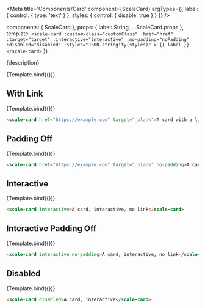 
<!--
  👀

  We're missing two key things from Stencil's docs in the generated readme file:
  - whether attributes are optional or required
  - any description for those attributes
  - plus, writing them again in the .vue file can be error-prone.

  Other minor pain-points:
  - writing the code-snippet manually, need to make sure attribute/values match
  - declaring all props both in Template and the <template> of the .vue file

  Two more thing to think about:
  - in the end there's nothing Vue-specific in the stories, only for us devs, no?
    al least until the code snippet in the Preview works as expected and doesn't show `Template.bind()`
  - we're not using the Vue output target package (it's not really useful in Storybook)
-->

<Meta
  title='Components/Card'
  component={ScaleCard}
  argTypes={{
    label: {
      control: { type: 'text' }
    },
    styles: {
      control: { disable: true }
    }
  }}
/>

  components: { ScaleCard },
  props: {
    label: String,
    ...ScaleCard.props
  },
  template: `
    <scale-card
      :custom-class="customClass"
      :href="href"
      :target="target"
      :interactive="interactive"
      :no-padding="noPadding"
      :disabled="disabled"
      :styles="JSON.stringify(styles)"
    >
      {{ label }}
    </scale-card>
  `
})

<Description>{description}</Description>

<Preview withSource="none">
  <Story
    name='Standard'
    args={{
      label: 'A card',
    }}
  >
    {Template.bind({})}
  </Story>
</Preview>

<Props story='Standard' />

## With Link

<Preview withSource="none">
  <Story
    name='With Link'
    args={{
      label: 'A card with a link to example.com',
      href: 'https://example.com',
      target: '_blank'
    }}
  >
    {Template.bind({})}
  </Story>
</Preview>

```html
<scale-card href="https://example.com" target="_blank">A card with a link to example.com</scale-card>
```


## Padding Off

<Preview withSource="none">
  <Story
    name='Padding Off'
    args={{
      label: 'A card with a link to example.com',
      noPadding: true
    }}
  >
    {Template.bind({})}
  </Story>
</Preview>

```html
<scale-card href="https://example.com" target="_blank" no-padding>A card with a link to example.com</scale-card>
```

## Interactive

<Preview withSource="none">
  <Story
    name='Interactive'
    args={{
      label: 'A card, interactive, no link',
      interactive: true
    }}
  >
    {Template.bind({})}
  </Story>
</Preview>

```html
<scale-card interactive>A card, interactive, no link</scale-card>
```


## Interactive Padding Off

<Preview withSource="none">
  <Story
    name='Interactive Padding Off'
    args={{
      label: 'A card, interactive, no link',
      interactive: true,
      noPadding: true
    }}
  >
    {Template.bind({})}
  </Story>
</Preview>

```html
<scale-card interactive no-padding>A card, interactive, no link</scale-card>
```

## Disabled

<Preview withSource="none">
  <Story
    name='Disabled'
    args={{
      label: 'A card, disabled',
      disabled: true
    }}
  >
    {Template.bind({})}
  </Story>
</Preview>

```html
<scale-card disabled>A card, interactive</scale-card>
```
